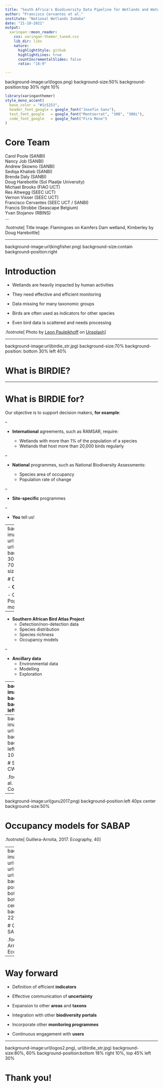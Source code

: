 ```yaml
---
title: "South Africa's Biodiversity Data Pipeline for Wetlands and Waterbirds"
author: "Francisco Cervantes et al."
institute: "National Wetlands Indaba"
date: "21-10-2021"
output:
  xaringan::moon_reader:
    css: xaringan-themer_tuned.css
    lib_dir: libs
    nature:
      highlightStyle: github
      highlightLines: true
      countIncrementalSlides: false
      ratio: "16:9"

---
```


background-image:url(logos.png)
background-size:50%
background-position:top 30% right 10%

```r
library(xaringanthemer)
style_mono_accent(
  base_color = "#1c5253",
  header_font_google = google_font("Josefin Sans"),
  text_font_google   = google_font("Montserrat", "300", "300i"),
  code_font_google   = google_font("Fira Mono")
)
```

      
# Core Team

Carol Poole (SANBI)  
Nancy Job (SANBI)  
Andrew Skowno (SANBI)  
Sediqa Khatieb (SANBI)  
Brenda Daly (SANBI)  
Doug Harebottle (Sol Plaatje University)  
Michael Brooks (FIAO UCT)  
Res Altwegg (SEEC UCT)  
Vernon Visser (SEEC UCT)  
Francisco Cervantes (SEEC UCT / SANBI)  
Francis Strobbe (Seascape Belgium)  
Yvan Stojanov (RBINS)  
...

.footnote[
Title image: Flamingoes on Kamfers Dam wetland, Kimberley by Doug Harebottle
]

---

background-image:url(kingfisher.png)
background-size:contain
background-position:right

# Introduction

- Wetlands are heavily impacted by human activities

- They need effective and efficient monitoring

- Data missing for many taxonomic groups

- Birds are often used as indicators for other species

- Even bird data is scattered and needs processing

.footnote[
Photo by <a href="https://unsplash.com/@lebalu?utm_source=unsplash&utm_medium=referral&utm_content=creditCopyText">Leon Pauleikhoff</a> on <a href="https://unsplash.com/s/photos/wetlands-and-south-africa?utm_source=unsplash&utm_medium=referral&utm_content=creditCopyText">Unsplash</a>
]

---

background-image:url(birdie_str.jpg)
background-size:70%
background-position: bottom 30% left 40%

# What is BIRDIE?


---

# What is BIRDIE for?

Our objective is to support decision makers, **for example**:

--

- **International** agreements, such as RAMSAR, require:

  - Wetlands with more than 1% of the population of a species
  - Wetlands that host more than 20,000 birds regularly
  
--

- **National** programmes, such as National Biodiversity Assessments:

  - Species area of occupancy
  - Population rate of change
  
--

- **Site-specific** programmes

--

- **You** tell us!
  
---
background-image:url(cwac_logo.png), url(SABAP2_logo.png), url(GoogleEarthEngine_Grey_108.png)
background-position:top 80px right 30%, top 290px right 30%, bottom 70px right 30%
background-size:25%, 15%, 35%

# Data inputs

- **Coordinated Waterbird Counts**

  - Count data
  - Species abundance
  - Population dynamics
  - State-space models

--

- **Southern African Bird Atlas Project**
  - Detection/non-detection data
  - Species distribution
  - Species richness
  - Occupancy models

--

- **Ancillary data**
  - Environmental data
  - Modelling
  - Exploration

---
background-image:url(ssm_diagram.png)
background-size:35%
background-position:center left 10%

# State-space models for CWAC

.footnote[
Barshep et al. 2017. Global Ecology and Conservation, 12
]

---
background-image:url(ssm_diagram.png), url(ssm_6_log_side.png)
background-size:35%, 45%
background-position:center left 10%, bottom 50% right 10%

# State-space models for CWAC

.footnote[
Barshep et al. 2017. Global Ecology and Conservation, 12
]

---
background-image:url(guru2017.png)
background-position:left 40px center
background-size:50%

# Occupancy models for SABAP

.footnote[
Guillera-Arroita, 2017. Ecography, 40
]

---
background-image:url(occu_p_6.png), url(occu_psi_6.png), url(occu_real_6.png), url(guru2017.png)
background-position:right 35% bottom 73%,right 35% bottom 27%, right 5% center, left 40px center
background-size:22%, 22%, 22%, 50%

# Occupancy models for SABAP

.footnote[
Guillera-Arroita, 2017. Ecography, 40
]

---

# Way forward

- Definition of efficient **indicators**

- Effective communication of **uncertainty**

- Expansion to other **areas** and **taxons**

- Integration with other **biodiversity portals**

- Incorporate other **monitoring programmes**

- Continuous engagement with **users**

---

background-image:url(logos2.png), url(birdie_str.jpg)
background-size:80%, 60%
background-position:bottom 18% right 10%, top 45% left 30%

# Thank you!

